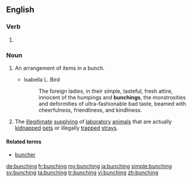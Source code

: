 ==English==

===Verb===
{{head|en|present participle}}

# {{present participle of|bunch|lang=en|nocat=1}}

===Noun===
{{en-noun}}

# {{label|en|countable}} An arrangement of items in a bunch.
#* Isabella L. Bird
#*: The foreign ladies, in their simple, tasteful, fresh attire, innocent of the humpings and '''bunchings''', the monstrosities and deformities of ultra-fashionable bad taste, beamed with cheerfulness, friendliness, and kindliness.
# {{label|en|uncountable}} The [[illegitimate]] [[supply]]ing of [[laboratory]] [[animal]]s that are actually [[kidnap]]ped [[pet]]s or illegally [[trap]]ped [[stray]]s.

====Related terms====
* [[buncher]]

[[de:bunching]]
[[fr:bunching]]
[[my:bunching]]
[[ja:bunching]]
[[simple:bunching]]
[[sv:bunching]]
[[ta:bunching]]
[[tr:bunching]]
[[vi:bunching]]
[[zh:bunching]]